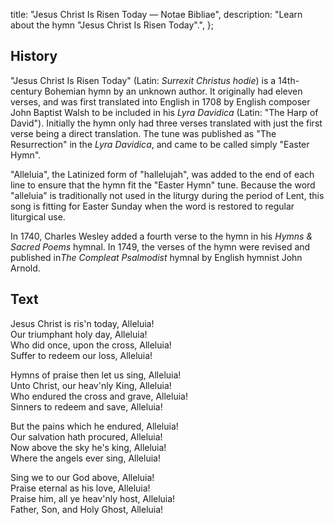   title: "Jesus Christ Is Risen Today — Notae Bibliae",
  description: "Learn about the hymn \"Jesus Christ Is Risen Today\".",
};

<Initial text="Jesus Christ Is Risen Today" />

## History

"Jesus Christ Is Risen Today" (Latin: *Surrexit Christus hodie*) is a 14th-century Bohemian hymn by an unknown author. It originally had eleven verses, and was first translated into English in 1708 by English composer John Baptist Walsh to be included in his *Lyra Davidica* (Latin: "The Harp of David"). Initially the hymn only had three verses translated with just the first verse being a direct translation. The tune was published as "The Resurrection" in the *Lyra Davidica*, and came to be called simply "Easter Hymn".

"Alleluia", the Latinized form of "hallelujah", was added to the end of each line to ensure that the hymn fit the "Easter Hymn" tune. Because the word "alleluia" is traditionally not used in the liturgy during the period of Lent, this song is fitting for Easter Sunday when the word is restored to regular liturgical use.

In 1740, Charles Wesley added a fourth verse to the hymn in his *Hymns & Sacred Poems* hymnal. In 1749, the verses of the hymn were revised and published in*The Compleat Psalmodist* hymnal by English hymnist John Arnold.

## Text

Jesus Christ is ris'n today, Alleluia!<br/>
Our triumphant holy day, Alleluia!<br/>
Who did once, upon the cross, Alleluia!<br/>
Suffer to redeem our loss, Alleluia!

Hymns of praise then let us sing, Alleluia!<br/>
Unto Christ, our heav'nly King, Alleluia!<br/>
Who endured the cross and grave, Alleluia!<br/>
Sinners to redeem and save, Alleluia!

But the pains which he endured, Alleluia!<br/>
Our salvation hath procured, Alleluia!<br/>
Now above the sky he's king, Alleluia!<br/>
Where the angels ever sing, Alleluia!

Sing we to our God above, Alleluia!<br/>
Praise eternal as his love, Alleluia!<br/>
Praise him, all ye heav'nly host, Alleluia!<br/>
Father, Son, and Holy Ghost, Alleluia!
